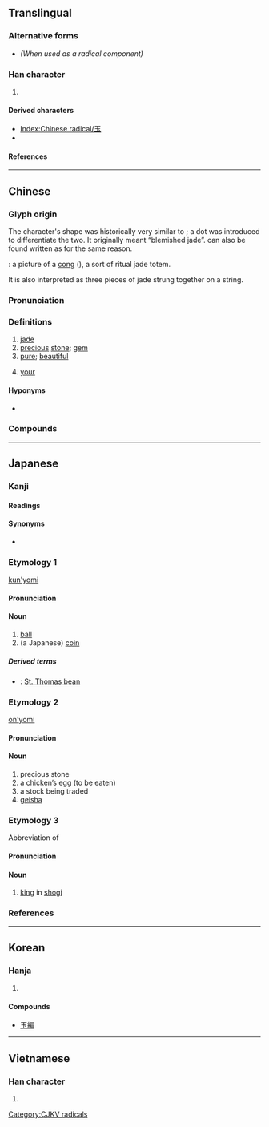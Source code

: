 {{also|王|𤣩|主}}
{{character info/new}}
==Translingual==
{{stroke order|strokes=5}}
{{stroke order|type=animate}}
{{stroke order|type=janimate}}

===Alternative forms===
* {{l|mul|𤣩}} ''(When used as a radical component)''

===Han character===
{{Han char|rn=96|rad=玉|as=00|sn=5|four=10103|canj=MGI|ids=⿱一圡}}

# {{mul-kangxi radical-def}}

====Derived characters====
* [[Index:Chinese radical/玉]]
* {{l|mul|[[𠇤]], [[𠰧]], [[𡊩]], [[𡛼]], [[𤤴]]}}

====References====
{{Han ref|kx=0726.040|dkj=20821|dj=1135.060|hdz=21100.010|uh=7389}}

----

==Chinese==
{{zh-forms|alt=𤣩,𠀛}}

===Glyph origin===
{{Han etym}}
The character's shape was historically very similar to {{zh-l|*王}}; a dot was introduced to differentiate the two. It originally meant “blemished jade”. {{lang|zh|玉}} can also be found written as {{zh-l|玊|sù}} for the same reason.

{{liushu|p}}: a picture of a [[w:Cong_(jade)|cong]] ({{zh-l|*琮}}), a sort of ritual jade totem.

It is also interpreted as three pieces of jade strung together on a string.

===Pronunciation===
{{zh-pron
|m=yù
|m-s=yu4/yu2
|c=juk6,juk6-2
|c-t=
|g=
|h=pfs=ngiu̍k
|j=
|mb=ngṳ̀ 
|md=nguŏh/ngṳ̆k
|md_note=nguŏh - vernacular; ngṳ̆k - literary
|mn=xm,tw:ge̍k/qz:gia̍k/gio̍k
|mn_note=ge̍k/gia̍k - vernacular; gio̍k - literary
|mn-t=ghêg8
|w=5nyioq,5nyyq
|x=
|mc=y
|oc=y
|cat=n,a
}}

===Definitions===
{{zh-hanzi}}

# [[jade]] {{gloss|[[originally]] [[nephrite]], now also [[including]] [[jadeite]]}}
# [[precious]] [[stone]]; [[gem]]
# [[pure]]; [[beautiful]]
# {{lb|zh|honorific}} [[your]]

====Hyponyms====
* {{sense|jade}} {{zh-l|瓊}} {{qualifier|precious jade, esp. red jade}}

===Compounds===
{{zh-der|黃玉|玉米|玉石|玉器|拋磚引玉|冰肌玉骨|碎玉|玉皇|愛玉冰|圭玉|如花似玉|惜玉憐香|不吝金玉|含玉|字字珠玉|引玉之磚|冰玉|和闐玉|告珠玉|古玉|惜香憐玉|愛玉|崑山玉|似玉如花|愛玉凍|如珠似玉|弄玉偷香|偎香倚玉|埋玉|寶玉|崑山片玉|婷婷玉立|不吝珠玉|寧當玉碎|寒玉|冰壺玉尺|守身若玉|守身如玉|子女玉帛|委身玉盤|惜玉|堆金積玉|亭亭玉立|伯雍種玉|崑玉|仙姿玉色|嘉玉|小家碧玉|侯服玉食|剛玉|冰清玉潤|冰清玉潔|冠玉|倚玉偎香|佩玉|偷香竊玉|玉天仙|玉米螟|玉莖|玉樓金闕|玉虎|玉書|林黛玉|早賜玉音|玉華|珠玉|玉肌花貌|琢玉成器|犧牲玉帛|玉真|戛玉鏘金|玉石混淆|玉體違和|玉階|玉葉金花|敲冰戛玉|漱玉詞|玉帝|玉液瓊漿|漢玉|玉蘭片|玉翦|玉臺新詠|玉堂金馬|玉山|玉立亭亭|玉衡|玉璜|渾金璞玉|玉山崩|燕玉|玉樓赴召|玉皇大帝|玉環|珠輝玉麗|玉版|玉露|揮金霍玉|瓊漿玉液|珠玉之論|玉心|玉蘭花|種玉|玉儀|玉倒|振玉|玉麥|玉蟾|玉貌潘郎|珠沉玉沒|玉骨冰肌|玉谿生|玉茭|玉燭|玉蜻蜓|玉陽真君|玉體|玉樓金閣|玉粒|玉山頹|玉容|擎天玉柱|玉磬|玉京|溫香豔玉|玉輅|玉成其事|玉麈|玉馬|新玉|玉潤珠圓|玉帶|璞玉渾金|戛玉敲冰|玉案|玉枳|玄圃積玉|玉玦|玉壺|玉東西|改玉改行|碧玉婚|玉繩|玉枝卜壽|敢攀玉趾|瓊林玉質|瓊臺玉閣|溫香軟玉|玉手纖纖|玉簪|玉枕|玉食錦衣|故淹珠玉|瑤池玉液|玉皇上帝|玉醅|玉碎花銷|攻玉|玉液|玉葉金枝|玉帛|玉鉤|燕石為玉|摧蘭折玉|玉成其美|洋玉蘭|玉山傾倒|朱干玉戚|玉帳|玉斗|白如玉|玉碎香消|擊玉敲金|懷珠抱玉|玉釘|玉札|玉曆|積金累玉|積玉堆金|玉女|玉門關|玉燕投懷|玉階怨|玉碎|移玉|秦良玉|玉趾|玉軟香溫|碎瓊亂玉|玉樓|玉箸|玉貌花容|玉管|玉門|漢白玉|玉搔頭|碧玉簪|碧玉|硬玉|瓊枝玉樹|玉尺量才|玉盤|玉步|玉珮|玉餔|玉粳|憐香惜玉|珠玉在傍|玉兔|盤玉|玉勒|玉珂|玉匣|白玉蘭|玉天大帝|白玉有瑕|璞玉為石|瀛洲玉雨|玉簡|玉女投壺|玉蛆|玉童|玉卮無當|玉函|玉成|玉質金相|璞玉專案|玉鐲記|玉顏|玉墀|玉臺體|晚香玉|瓊臺玉宇|瓊樓玉宇|瓊林玉樹|玉簾|玉醴|瑞玉|琀玉|珠玉在側|珠沉玉碎|珠殘玉碎|珠圓玉潤|玉柏|玉驄|玉音|玉面貍|玉雪|玉關|玉闕|玉鐲|玉鏡臺|玉郎|玉輦|玉躞|玉貌|玉蟲|玉蟬花|玉螺|玉蜀黍|玉虹|玉蘭|玉藻|玉蕊|玉蔥|玉葉金柯|玉英|玉臺|玉纖|玉精|玉簫聲斷|玉簫|玉筍|玉立|玉碎珠沉|玉石同燼|玉石俱焚|玉石俱摧|玉石不分|玉璽|玉璫|玉牒|玉版紙|玉照|玉瀣|玉潔冰清|玉漏|玉手|玉減香消|玉海金山|玉檢|玉樹臨風|玉樹|玉樓金殿|玉樓春|玉柔|玉昆金友|玉振金聲|玉振|玉戶|玉律金科|玉弓|玉帛笙歌|玉工|玉峰|玉山將崩|玉山傾頹|玉展|玉宇|玉嬌梨|玉夫座|白玉樓|玉壘山|玉塵|玉堂金門|玉堂|玉友|玉參差|玉卮|玉勒雕鞍|玉佩|玉井|玄玉|玉軟花柔|玉輪|白玉微瑕|玉佩瓊琚|玉清|牙籤玉軸|玉花驄|爨桂炊玉|玉琯|玉碎香殘|戛玉敲金|璞玉|琨玉秋霜|玉鉉|玉虛|玉篇|玉海|炊金爨玉|白玉微疵|玉肌|改步改玉|玉真子|漱玉|溫潤如玉|瘞玉埋香|玉色|瓊堆玉砌|玉屑|玉石俱燼|拾玉鐲|才非玉潤|玉石同焚|瓊枝玉葉|炊金饌玉|玉堂春|玉石同沉|白玉無瑕|昆玉|玉羊|玉泉|玉酒|握瑜懷玉|玉柱|玉食|玉笈|披金戴玉|玉石俱碎|玉人|朱弦玉磬|金玉君子|金漿玉醴|香消玉殞|蘭玉|金相玉質|美如冠玉|金玉之言|象箸玉杯|蒹葭倚玉|蘭玉蕭條|蘭摧玉折|精金美玉|纖玉|衒玉賈石|臉欺膩玉|香消玉減|錦衣玉食|食玉炊桂|罐子玉|藍田出玉|金玉良言|金友玉昆|金馬玉堂|綠玉杖|芝蘭玉樹|饌玉炊金|良玉精金|黛玉葬花|金科玉律|美衣玉食|金聲玉振|金風玉露|翠玉白菜|藻玉|美玉無瑕|精金良玉|纖纖玉手|賈寶玉|紫玉釵|翠玉婚|龜玉|美玉|鼎力玉成|墨玉|面如冠玉|香潤玉溫|麟吐玉書|通靈寶玉|鶴林玉露|韜光韞玉|金鑲玉嵌|鳴玉|粉妝玉琢|豐年玉|苕華玉|金玉滿堂|蠅糞點玉|面如美玉|香銷玉沉|香溫玉軟|香消玉碎|香消玉損|軟玉溫香|饌玉|香肌玉體|綺年玉貌|軟香溫玉|顏如玉|金玉|荊山之玉|靡衣玉食|青玉|金枝玉葉|金玉之論|霍小玉傳|霍小玉|藍田種玉|竊玉|香嬌玉嫩|解玉砂|藍田玉|金烏玉兔|金相玉式|金鰲玉蝀|金鏤玉衣|金衣玉食|金縷玉衣|金童玉女|金科玉條|粉妝玉砌|金口玉言|韻府群玉|藍田生玉|黑玉|軟玉嬌香|軟玉|紅玉|被褐懷玉|竊玉偷香|賢昆玉|紫袍玉帶|羊脂玉|花容玉貌|金波玉液|翠玉|葬玉埋香|良金美玉|粉裝玉琢|玉賢}}

{{zh-cat|Geology}}

----

==Japanese==

===Kanji===
{{ja-kanji|grade=1|rs=玉00}}

====Readings====
{{ja-readings
|goon=ごく
|kanon=ぎょく
|kun=たま-
}}

====Synonyms====
* {{sense|[[precious]] [[treasure]]}} {{l|ja|宝}}

===Etymology 1===
{{ja-kanjitab|たま|yomi=k}}
[[kun'yomi]]

====Pronunciation====
{{ja-pron|yomi=k|たま|acc=2|acc_ref=DJR,NHK}}

====Noun====
{{ja-noun|たま}}

# [[ball]]
# (a Japanese) [[coin]]
#: {{ja-usex|一円玉|いち えん だま|one-yen coin}}

=====Derived terms=====
{{der-top}}
* {{ja-r|藻玉|もだま}}: [[St. Thomas bean]]
{{der-bottom}}

===Etymology 2===
{{ja-kanjitab|ぎょく|yomi=o}}
[[on'yomi]]

====Pronunciation====
{{ja-pron|yomi=kanon|ぎょく|acc=0|acc_ref=DJR,NHK|acc_note=​|acc2=1|acc2_ref=DJR,NHK|acc2_note={{qualifier|a stock being traded}}}}

====Noun====
{{ja-noun|ぎょく}}

# precious stone
# a chicken’s egg (to be eaten)
# a stock being traded
# [[geisha]]

===Etymology 3===
{{ja-kanjitab|ぎょく|yomi=o}}
Abbreviation of {{l|ja|玉将}}

====Pronunciation====
{{ja-pron|yomi=kanon|ぎょく|acc=1|acc_ref=DJR}}

====Noun====
{{ja-noun|ぎょく}}

# [[king]] in [[shogi]]

===References===
<references/>

----

==Korean==

===Hanja===
{{ko-hanja/new|구슬|옥}}

# {{defn|lang=ko|sort=玉00}}

====Compounds====
* [[玉編]]

----

==Vietnamese==

===Han character===
{{vi-hantu|[[ngọc]]|rs=玉00}}

# {{defn|lang=vi|sort=玉00}}

[[Category:CJKV radicals]]